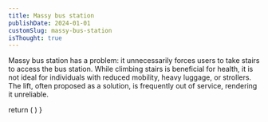 ```yaml
---
title: Massy bus station
publishDate: 2024-01-01
customSlug: massy-bus-station
isThought: true
---
```




Massy bus station has a problem: it unnecessarily forces users to take stairs to access the bus station. While climbing stairs is beneficial for health, it is not ideal for individuals with reduced mobility, heavy luggage, or strollers. The lift, often proposed as a solution, is frequently out of service, rendering it unreliable.

  return (
    <style>
      {`
      .center {
        text-align: center;
      }
      .center ul {
        text-align: left;
      }
      .center img {
        border: 1px solid black;
      }
      .carousel-buttons-wrap button {
        padding: 10px;
      }
      `}
    </style>
  )
}

<Style />



<Carousel>
  <div slot="1" class="center">
    <p>2021 bus station</p>
    <Image src={busStation2021} alt="2021 bus station" />
    <ul>
      <li>Bicycle lanes are in purple</li>
      <li>There was ample space for pedestrians.</li>
      <li>Buses followed a counterclockwise rotation. The pedestrian drop-off area was conveniently located near the city, one the right side of the road.</li>
    </ul>
    <hr />
  </div>
  <div slot="2" class="center">
    <p>2022 bus station</p>
    <Image src={busStation2022} alt="2022 bus station" />
    <ul>
      <li>The bus station was closed for roadworks.</li>
      <li>A temporary, smaller bus station was established.</li>
      <li>The bicycle lane was officially unmaintained, forcing cyclists to share the road with vehicles.</li>
    </ul>
    <hr />
  </div>
  <div slot="3" class="center">
    <p>2023 bus station</p>
    <Image src={busStation2023} alt="2023 bus station" />
    <ul>
    <li>The new bus station became operational, with buses now following a clockwise rotation.</li>
    <li>With the clockwise rotation, the pedestrian drop-off area was relocated to a tiny island in the middle of the bus lanes.</li>
    <li>Due to the clockwise rotation, buses now cross each other at the station's entrance (not shown in the image), increasing the risk of accidents.</li>
    <li>A footbridge was constructed, but it was initially unused as pedestrians preferred to walk through the bus station alongside the buses to exit, avoiding unnecessary effort, though this was dangerous due to proximity to moving vehicles.</li>
    </ul>
    <hr />
  </div>
  <div slot="4" class="center">
    <p>2024 bus station</p>
    <Image src={busStation2024} alt="2024 bus station" />
    <ul>
      <li>Usage of the footbridge became mandatory, causing confusion for newcomers unsure of the correct bus stop location. Many avoid using the footbridge, fearing they might climb it unnecessarily and potentially miss their bus.</li>
      <li>The station's usability declined significantly for individuals with reduced mobility.</li>
    </ul>
    <hr />
  </div>
</Carousel>


The biggest problem—and the one that's hardest to understand—is the change in the bus rotation. This change fundamentally altered the entire design and functionality of the bus station, yet it brought no clear benefits.

By switching from a counterclockwise to a clockwise rotation, the station's layout became less intuitive and more confusing for both regular users and newcomers. The new design disrupted pedestrian flow, reduced accessibility, and introduced unnecessary obstacles like the mandatory use of the footbridge. These changes not only fail to improve the user experience but actively make the station less practical for everyone, especially those with mobility challenges.



<div class="center">
  <Image src={finalProject} alt="Final project" />
  <p>Final project simulation</p>
</div>

---

Apparently, the final project will look like this, featuring an extremely long footbridge 😟. I can only hope that pedestrians will be allowed to walk freely and not be forced to use the footbridge. However, if that happens, pedestrians will face the risk of walking near buses, which is far from ideal.

I also hope the final project includes a new bicycle lane, as the current setup leaves cyclists without a safe and dedicated space, forcing them to share the road with buses and other vehicles.

Credits and references:
- https://www.quartier-atlantis.fr/nos-projets/une-desserte-exceptionnelle/
- Video about the station https://www.youtube.com/watch?v=mZVpbDRxupg
